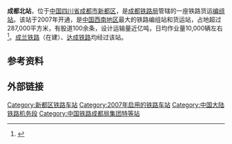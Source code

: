 {{about|成都市的一座铁路编组站|常被称为'''成都火车北站'''的特等客运站|成都站|'''成都站'''附近的一座称为'''火车北站'''的'''地铁站'''|火车北站站 (成都市)}}
{{Infobox China railway station
|车站名称=成都北站
|图片=SS3 0101 at Chengdu North Railway Station Marshalling Yard.jpg
|图片介绍=
|又称=成都北编组站
|车站拼音=chéng dū běi zhàn
|英文名称=Chengdu North Railway Station
|车站代码=46036<ref>{{cite book|title=中华人民共和国铁路车站代码（GB/T 10302-2010）|publisher=中国标准出版社|year=2010|isbn=155066140495|ignore-isbn-error=true|pages=6}}</ref>
|电报码 = CJW<ref>{{cite journal|author=铁道部电子计算技术中心|title=电计技管[2001]41号 关于《铁路车站站名代码表——TMIS使用》修改（第10次）的函|journal=铁路客货运输专刊|year=2001|issue=3|publisher=中国铁道出版社|pages=95}}</ref><ref>{{cite book|author=[[中华人民共和国铁道部|中华人民共和国铁道部]]|title=铁路电报站名略号（2012）|publisher=中国铁道出版社|location=北京|year=2012|unified=15113·3468|pages=17}}</ref>
|拼音码 = CDB
|始建时间=
|开通运营=2007年4月18日
|车站类型=编组站
|车站位置= {{PRC}}[[四川省|四川省]][[成都市|成都市]][[新都区|新都区]][[泰兴镇|泰兴镇]]
|坐标={{coord|30.763602|104.230793|display=inline,title}}
|归属=[[成都局集团|成都局集团]]
|线路=
|使用状态=使用中
|车站等级=[[特等站_(中国大陆)|特等站]]
|月台数目=
|侧式站台=
|岛式站台=
|站台面=
|股道数目
|正线=
|到发线=
|其它线=
|网站=
}}
'''成都北站'''，位于[[中华人民共和国|中国]][[四川省|四川省]][[成都市|成都市]][[新都区|新都区]]，是[[成都铁路局|成都铁路局]]管辖的一座铁路货运[[编组站|编组站]]。该站于2007年开通，是[[中国西南地区|中国西南地区]]最大的铁路编组站和货运站，占地超过287,000平方米，有股道100余条，设计运输量近亿吨，日均作业量10,000辆左右<ref>{{Cite web |url=http://news.sina.com.cn/c/2007-01-28/084911105603s.shtml |title=成都北编组站4月18日开通 |access-date=2011-08-10 |archive-date=2019-08-19 |archive-url=https://web.archive.org/web/20190819213732/http://news.sina.com.cn/c/2007-01-28/084911105603s.shtml |dead-url=no }}</ref>。[[成兰铁路|成兰铁路]]（在建）、[[达成铁路|达成铁路]]均经过该站。

==参考资料==
{{Reflist}}

==外部链接==
{{Commonscat|Chengdubei Railway Station}}
{{达成铁路}}
{{成兰铁路}}
{{中国铁路编组站}}
{{成都铁路车站列表}}
[[Category:新都区铁路车站|Category:新都区铁路车站]]
[[Category:2007年启用的铁路车站|Category:2007年启用的铁路车站]]
[[Category:中国大陆铁路机务段|Category:中国大陆铁路机务段]]
[[Category:中国铁路成都局集团特等站|Category:中国铁路成都局集团特等站]]